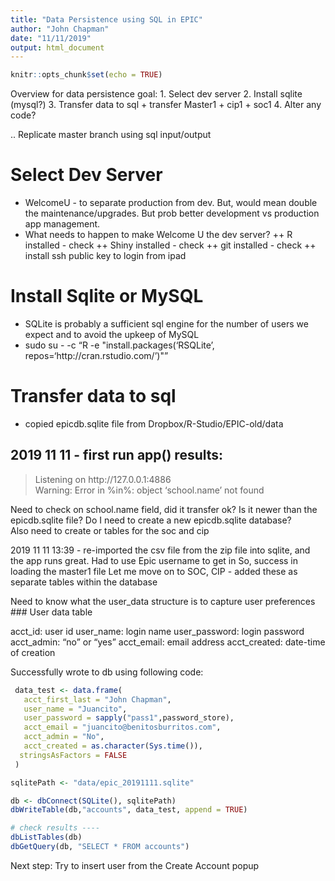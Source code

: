 ```yaml
---
title: "Data Persistence using SQL in EPIC"
author: "John Chapman"
date: "11/11/2019"
output: html_document
---
```


```r
knitr::opts_chunk$set(echo = TRUE)
```

Overview for data persistence goal:
1. Select dev server
2. Install sqlite (mysql?)
3. Transfer data to sql
  + transfer Master1 
  + cip1
  + soc1
4. Alter any code?

.. Replicate master branch using sql input/output


# Select Dev Server

* WelcomeU - to separate production from dev.  But, would mean double the maintenance/upgrades. But prob better development vs production app management.
+ What needs to happen to make Welcome U the dev server?
++ R installed - check
++ Shiny installed - check
++ git installed - check
++ install ssh public key to login from ipad

# Install Sqlite or MySQL
* SQLite is probably a sufficient sql engine for the number of users we expect and to avoid the upkeep of MySQL
+ sudo su - -c "R -e \"install.packages('RSQLite', repos='http://cran.rstudio.com/')\""

# Transfer data to sql
* copied epicdb.sqlite file from Dropbox/R-Studio/EPIC-old/data

## 2019 11 11 - first run app() results:
> Listening on http://127.0.0.1:4886  
> Warning: Error in %in%: object 'school.name' not found

Need to check on school.name field, did it transfer ok?  Is it newer than the epicdb.sqlite file? Do I need to create a new epicdb.sqlite database?  
Also need to create or tables for the soc and cip

2019 11 11 13:39 - re-imported the csv file from the zip file into sqlite, and the app runs great.
Had to use Epic username to get in
So, success in loading the master1 file
Let me move on to SOC, CIP - added these as separate tables within the database

Need to know what the user_data structure is to capture user preferences
### User data table
<!-- Sources -->
<!-- https://github.com/datastorm-open/shinymanager -->
<!-- https://github.com/paulc91/shinyauthr -->

acct_id: user id
user_name: login name
user_password: login password
acct_admin: "no" or "yes"
acct_email: email address
acct_created: date-time of creation

Successfully wrote to db using following code:

```r


 data_test <- data.frame(
   acct_first_last = "John Chapman",
   user_name = "Juancito",
   user_password = sapply("pass1",password_store),
   acct_email = "juancito@benitosburritos.com",
   acct_admin = "No",
   acct_created = as.character(Sys.time()),
  stringsAsFactors = FALSE
 )

sqlitePath <- "data/epic_20191111.sqlite"

db <- dbConnect(SQLite(), sqlitePath)
dbWriteTable(db,"accounts", data_test, append = TRUE)

# check results ----
dbListTables(db)
dbGetQuery(db, "SELECT * FROM accounts")

```

Next step: Try to insert user from the Create Account popup 
